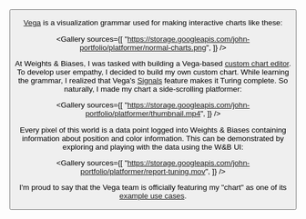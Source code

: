 
<ProjectLayout title="Vega Platformer">

<ButtonGroup>
  <Button
    icon="code"
    href="https://vega.github.io/vega/examples/platformer/"
    text="Code and demo"
  />
</ButtonGroup>

[Vega](https://vega.github.io/vega/) is a visualization grammar used for making interactive charts like these:

<Gallery
  sources={[
    "https://storage.googleapis.com/john-portfolio/platformer/normal-charts.png",
  ]}
/>

At Weights & Biases, I was tasked with building a Vega-based [custom chart editor](http://localhost:3000/vega). To develop user empathy, I decided to build my own custom chart. While learning the grammar, I realized that Vega's [Signals](https://vega.github.io/vega/docs/signals/) feature makes it Turing complete. So naturally, I made my chart a side-scrolling platformer:

<Gallery
  sources={[
    "https://storage.googleapis.com/john-portfolio/platformer/thumbnail.mp4",
  ]}
/>

Every pixel of this world is a data point logged into Weights & Biases containing information about position and color information. This can be demonstrated by exploring and playing with the data using the W&B UI:

<Gallery
  sources={[
    "https://storage.googleapis.com/john-portfolio/platformer/report-tuning.mov",
  ]}
/>

I'm proud to say that the Vega team is officially featuring my "chart" as one of
its [example use cases](https://vega.github.io/vega/examples/platformer/).

</ProjectLayout>
